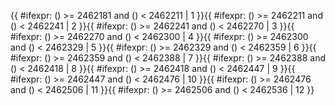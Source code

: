 <includeonly>{{ #ifexpr: ({{{1}}}) >= 2462181 and ({{{1}}}) < 2462211 | 1 }}{{ #ifexpr: ({{{1}}}) >= 2462211 and ({{{1}}}) < 2462241 | 2 }}{{ #ifexpr: ({{{1}}}) >= 2462241 and ({{{1}}}) < 2462270 | 3 }}{{ #ifexpr: ({{{1}}}) >= 2462270 and ({{{1}}}) < 2462300 | 4 }}{{ #ifexpr: ({{{1}}}) >= 2462300 and ({{{1}}}) < 2462329 | 5 }}{{ #ifexpr: ({{{1}}}) >= 2462329 and ({{{1}}}) < 2462359 | 6 }}{{ #ifexpr: ({{{1}}}) >= 2462359 and ({{{1}}}) < 2462388 | 7 }}{{ #ifexpr: ({{{1}}}) >= 2462388 and ({{{1}}}) < 2462418 | 8 }}{{ #ifexpr: ({{{1}}}) >= 2462418 and ({{{1}}}) < 2462447 | 9 }}{{ #ifexpr: ({{{1}}}) >= 2462447 and ({{{1}}}) < 2462476 | 10 }}{{ #ifexpr: ({{{1}}}) >= 2462476 and ({{{1}}}) < 2462506 | 11 }}{{ #ifexpr: ({{{1}}}) >= 2462506 and ({{{1}}}) < 2462536 | 12 }}</includeonly><noinclude>{{Chinese calendar/doc}}

[[Category:農曆模板|{{PAGENAME}}]]
[[Category:使用了分析程序的模板|{{PAGENAME}}]]

</noinclude>